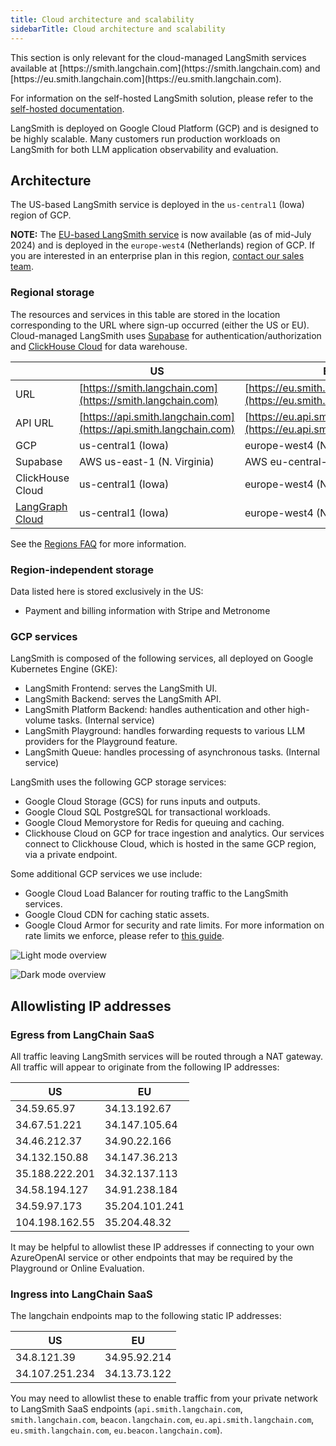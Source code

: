 ```yaml
---
title: Cloud architecture and scalability
sidebarTitle: Cloud architecture and scalability
---
```


<Note>
This section is only relevant for the cloud-managed LangSmith services available at [https://smith.langchain.com](https://smith.langchain.com) and [https://eu.smith.langchain.com](https://eu.smith.langchain.com).

For information on the self-hosted LangSmith solution, please refer to the [self-hosted documentation](/langsmith/self-hosted).
</Note>

LangSmith is deployed on Google Cloud Platform (GCP) and is designed to be highly scalable. Many customers run production workloads on LangSmith for both LLM application observability and evaluation.

## Architecture

The US-based LangSmith service is deployed in the `us-central1` (Iowa) region of GCP.

**NOTE:** The [EU-based LangSmith service](https://eu.smith.langchain.com) is now available (as of mid-July 2024) and is deployed in the `europe-west4` (Netherlands) region of GCP. If you are interested in an enterprise plan in this region, [contact our sales team](https://www.langchain.com/contact-sales).

### Regional storage

The resources and services in this table are stored in the location corresponding to the URL where sign-up occurred (either the US or EU). Cloud-managed LangSmith uses [Supabase](https://supabase.com) for authentication/authorization and [ClickHouse Cloud](https://clickhouse.com/cloud) for data warehouse.

|                                     | US                                                                 | EU                                                                       |
| ----------------------------------- | ------------------------------------------------------------------ | ------------------------------------------------------------------------ |
| URL                                 | [https://smith.langchain.com](https://smith.langchain.com)         | [https://eu.smith.langchain.com](https://eu.smith.langchain.com)         |
| API URL                             | [https://api.smith.langchain.com](https://api.smith.langchain.com) | [https://eu.api.smith.langchain.com](https://eu.api.smith.langchain.com) |
| GCP                                 | us-central1 (Iowa)                                                 | europe-west4 (Netherlands)                                               |
| Supabase                            | AWS us-east-1 (N. Virginia)                                        | AWS eu-central-1 (Germany)                                               |
| ClickHouse Cloud                    | us-central1 (Iowa)                                                 | europe-west4 (Netherlands)                                               |
| [LangGraph Cloud](/langsmith/deployment-options) | us-central1 (Iowa)                                                 | europe-west4 (Netherlands)                                               |

See the [Regions FAQ](/langsmith/regions-faq) for more information.

### Region-independent storage

Data listed here is stored exclusively in the US:

* Payment and billing information with Stripe and Metronome

### GCP services

LangSmith is composed of the following services, all deployed on Google Kubernetes Engine (GKE):

* LangSmith Frontend: serves the LangSmith UI.
* LangSmith Backend: serves the LangSmith API.
* LangSmith Platform Backend: handles authentication and other high-volume tasks. (Internal service)
* LangSmith Playground: handles forwarding requests to various LLM providers for the Playground feature.
* LangSmith Queue: handles processing of asynchronous tasks. (Internal service)

LangSmith uses the following GCP storage services:

* Google Cloud Storage (GCS) for runs inputs and outputs.
* Google Cloud SQL PostgreSQL for transactional workloads.
* Google Cloud Memorystore for Redis for queuing and caching.
* Clickhouse Cloud on GCP for trace ingestion and analytics. Our services connect to Clickhouse Cloud, which is hosted in the same GCP region, via a private endpoint.

Some additional GCP services we use include:

* Google Cloud Load Balancer for routing traffic to the LangSmith services.
* Google Cloud CDN for caching static assets.
* Google Cloud Armor for security and rate limits. For more information on rate limits we enforce, please refer to [this guide](/langsmith/administration-overview#rate-limits).

<div style={{ textAlign: 'center' }}>
<img
    className="block dark:hidden"
    src="/langsmith/images/cloud-arch-light.png"
    alt="Light mode overview"
/>

<img
    className="hidden dark:block"
    src="/langsmith/images/cloud-arch-dark.png"
    alt="Dark mode overview"
/>
</div>

## Allowlisting IP addresses

### Egress from LangChain SaaS
All traffic leaving LangSmith services will be routed through a NAT gateway. All traffic will appear to originate from the following IP addresses:

| US             | EU             |
| -------------- | -------------- |
| 34.59.65.97    | 34.13.192.67   |
| 34.67.51.221   | 34.147.105.64  |
| 34.46.212.37   | 34.90.22.166   |
| 34.132.150.88  | 34.147.36.213  |
| 35.188.222.201 | 34.32.137.113  |
| 34.58.194.127  | 34.91.238.184  |
| 34.59.97.173   | 35.204.101.241 |
| 104.198.162.55 | 35.204.48.32   |

It may be helpful to allowlist these IP addresses if connecting to your own AzureOpenAI service or other endpoints that may be required by the Playground or Online Evaluation.

### Ingress into LangChain SaaS
The langchain endpoints map to the following static IP addresses:

| US             | EU             |
| -------------- | -------------- |
| 34.8.121.39    | 34.95.92.214   |
| 34.107.251.234 | 34.13.73.122   |

You may need to allowlist these to enable traffic from your private network to LangSmith SaaS endpoints (`api.smith.langchain.com`, `smith.langchain.com`, `beacon.langchain.com`, `eu.api.smith.langchain.com`, `eu.smith.langchain.com`, `eu.beacon.langchain.com`).
